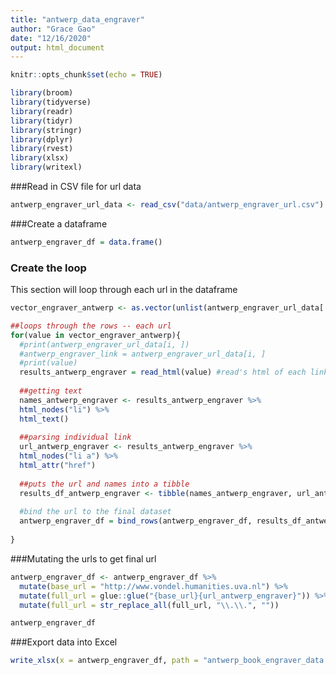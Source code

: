```yaml
---
title: "antwerp_data_engraver"
author: "Grace Gao"
date: "12/16/2020"
output: html_document
---
```


```r
knitr::opts_chunk$set(echo = TRUE)
```

```r
library(broom)
library(tidyverse)
library(readr)
library(tidyr)
library(stringr)
library(dplyr)
library(rvest)
library(xlsx)
library(writexl)
```

###Read in CSV file for url data
```r
antwerp_engraver_url_data <- read_csv("data/antwerp_engraver_url.csv")
```

###Create a dataframe

```r
antwerp_engraver_df = data.frame()

```


### Create the loop
This section will loop through each url in the dataframe
```r

vector_engraver_antwerp <- as.vector(unlist(antwerp_engraver_url_data['full_url']))

```

```r
##loops through the rows -- each url
for(value in vector_engraver_antwerp){
  #print(antwerp_engraver_url_data[i, ])
  #antwerp_engraver_link = antwerp_engraver_url_data[i, ]
  #print(value)
  results_antwerp_engraver = read_html(value) #read's html of each link page
  
  ##getting text
  names_antwerp_engraver <- results_antwerp_engraver %>% 
  html_nodes("li") %>% 
  html_text()
  
  ##parsing individual link
  url_antwerp_engraver <- results_antwerp_engraver %>% 
  html_nodes("li a") %>% 
  html_attr("href")
  
  ##puts the url and names into a tibble
  results_df_antwerp_engraver <- tibble(names_antwerp_engraver, url_antwerp_engraver)
  
  #bind the url to the final dataset
  antwerp_engraver_df = bind_rows(antwerp_engraver_df, results_df_antwerp_engraver)
  
}


```

###Mutating the urls to get final url
```r
antwerp_engraver_df <- antwerp_engraver_df %>% 
  mutate(base_url = "http://www.vondel.humanities.uva.nl") %>% 
  mutate(full_url = glue::glue("{base_url}{url_antwerp_engraver}")) %>% 
  mutate(full_url = str_replace_all(full_url, "\\.\\.", ""))

antwerp_engraver_df

```

###Export data into Excel
```r
write_xlsx(x = antwerp_engraver_df, path = "antwerp_book_engraver_data.xlsx", col_names = TRUE)

```


